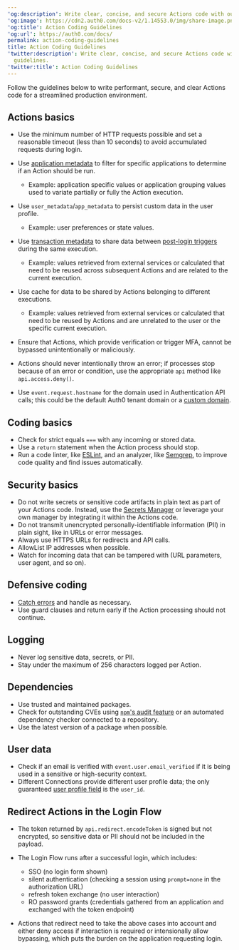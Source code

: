 ---
'og:description': Write clear, concise, and secure Actions code with our coding guidelines.
'og:image': https://cdn2.auth0.com/docs-v2/1.14553.0/img/share-image.png
'og:title': Action Coding Guidelines
'og:url': https://auth0.com/docs/
permalink: action-coding-guidelines
title: Action Coding Guidelines
'twitter:description': Write clear, concise, and secure Actions code with our coding
  guidelines.
'twitter:title': Action Coding Guidelines
---
Follow the guidelines below to write performant, secure, and clear Actions code for a streamlined production environment.

## Actions basics

* Use the minimum number of HTTP requests possible and set a reasonable timeout (less than 10 seconds) to avoid accumulated requests during login.
* Use [application metadata](/docs/get-started/applications/configure-application-metadata) to filter for specific applications to determine if an Action should be run.

  + Example: application specific values or application grouping values used to variate partially or fully the Action execution.
* Use `user_metadata`/`app_metadata` to persist custom data in the user profile.

  + Example: user preferences or state values.
* Use [transaction metadata](/docs/customize/actions/transaction-metadata) to share data between [post-login triggers](/docs/customize/actions/explore-triggers/signup-and-login-triggers/login-trigger) during the same execution.

  + Example: values retrieved from external services or calculated that need to be reused across subsequent Actions and are related to the current execution.
* Use cache for data to be shared by Actions belonging to different executions.

  + Example: values retrieved from external services or calculated that need to be reused by Actions and are unrelated to the user or the specific current execution.
* Ensure that Actions, which provide verification or trigger <Tooltip tip="Multi-factor authentication (MFA): User authentication process that uses a factor in addition to username and password such as a code via SMS." cta="View Glossary" href="/docs/glossary?term=MFA">MFA</Tooltip>, cannot be bypassed unintentionally or maliciously.
* Actions should never intentionally throw an error; if processes stop because of an error or condition, use the appropriate `api` method like `api.access.deny()`.
* Use `event.request.hostname` for the domain used in Authentication API calls; this could be the default Auth0 tenant domain or a [custom domain](/docs/customize/custom-domains).

## Coding basics

* Check for strict equals `===` with any incoming or stored data.
* Use a `return` statement when the Action process should stop.
* Run a code linter, like [ESLint](https://eslint.org), and an analyzer, like [Semgrep](https://semgrep.dev/docs/getting-started/), to improve code quality and find issues automatically.

## Security basics

* Do not write secrets or sensitive code artifacts in plain text as part of your Actions code. Instead, use the [Secrets Manager](/docs/customize/actions/write-your-first-action#add-a-secret) or leverage your own manager by integrating it within the Actions code.
* Do not transmit unencrypted personally-identifiable information (PII) in plain sight, like in URLs or error messages.
* Always use HTTPS URLs for redirects and API calls.
* AllowList IP addresses when possible.
* Watch for incoming data that can be tampered with (URL parameters, user agent, and so on).

## Defensive coding

* [Catch errors](https://developer.mozilla.org/en-US/docs/Web/JavaScript/Guide/Control_flow_and_error_handling#exception_handling_statements) and handle as necessary.
* Use guard clauses and return early if the Action processing should not continue.

## Logging

* Never log sensitive data, secrets, or PII.
* Stay under the maximum of 256 characters logged per Action.

## Dependencies

* Use trusted and maintained packages.
* Check for outstanding CVEs using [`npm`'s audit feature](https://docs.npmjs.com/cli/v6/commands/npm-audit) or an automated dependency checker connected to a repository.
* Use the latest version of a package when possible.

## User data

* Check if an email is verified with `event.user.email_verified` if it is being used in a sensitive or high-security context.
* Different Connections provide different user profile data; the only guaranteed [user profile field](/docs/manage-users/user-accounts/user-profiles/user-profile-structure) is the `user_id`.

## Redirect Actions in the Login Flow

* The token returned by `api.redirect.encodeToken` is signed but not encrypted, so sensitive data or PII should not be included in the payload.
* The Login Flow runs after a successful login, which includes:

  + SSO (no login form shown)
  + silent authentication (checking a session using `prompt=none` in the authorization URL)
  + refresh token exchange (no user interaction)
  + RO password grants (credentials gathered from an application and exchanged with the token endpoint)
* Actions that redirect need to take the above cases into account and either deny access if interaction is required or intensionally allow bypassing, which puts the burden on the application requesting login.